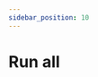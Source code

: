 ```yaml
---
sidebar_position: 10
---
```



# Run all

<Title
  pre={['📖 User Guide', '🧮 Processing']}
  title={'Run all'}
/>

This command executes all the necessary steps for a complete campaign.
